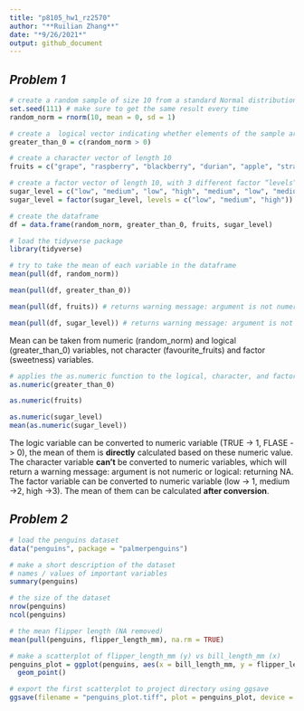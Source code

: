 ```yaml
---
title: "p8105_hw1_rz2570"
author: "**Ruilian Zhang**"
date: "*9/26/2021*"
output: github_document
---
```


## *Problem 1*


```r
# create a random sample of size 10 from a standard Normal distribution
set.seed(111) # make sure to get the same result every time
random_norm = rnorm(10, mean = 0, sd = 1)

# create a  logical vector indicating whether elements of the sample are greater than 0
greater_than_0 = c(random_norm > 0)

# create a character vector of length 10
fruits = c("grape", "raspberry", "blackberry", "durian", "apple", "strawberry", "mango", "blueberry", "banana", "avocado")

# create a factor vector of length 10, with 3 different factor “levels”
sugar_level = c("low", "medium", "low", "high", "medium", "low", "medium", "high", "high", "low")
sugar_level = factor(sugar_level, levels = c("low", "medium", "high"))

# create the dataframe
df = data.frame(random_norm, greater_than_0, fruits, sugar_level)
```


```r
# load the tidyverse package
library(tidyverse)

# try to take the mean of each variable in the dataframe
mean(pull(df, random_norm))

mean(pull(df, greater_than_0))

mean(pull(df, fruits)) # returns warning message: argument is not numeric or logical: returning NA

mean(pull(df, sugar_level)) # returns warning message: argument is not numeric or logical: returning NA
```

Mean can be taken from numeric (random_norm) and logical (greater_than_0) variables, not character (favourite_fruits) and factor (sweetness) variables.


```r
# applies the as.numeric function to the logical, character, and factor variables
as.numeric(greater_than_0)

as.numeric(fruits)

as.numeric(sugar_level)
mean(as.numeric(sugar_level))
```

The logic variable can be converted to numeric variable (TRUE -> 1, FLASE -> 0), the mean of them is **directly** calculated based on these numeric value.  
The character variable **can't** be converted to numeric variables, which will return a warning message: argument is not numeric or logical: returning NA.  
The factor variable can be converted to numeric variable (low -> 1, medium ->2, high ->3). The mean of them can be calculated **after conversion**.  




## *Problem 2*


```r
# load the penguins dataset
data("penguins", package = "palmerpenguins")

# make a short description of the dataset
# names / values of important variables
summary(penguins)

# the size of the dataset
nrow(penguins)
ncol(penguins)

# the mean flipper length (NA removed)
mean(pull(penguins, flipper_length_mm), na.rm = TRUE)
```


```r
# make a scatterplot of flipper_length_mm (y) vs bill_length_mm (x)
penguins_plot = ggplot(penguins, aes(x = bill_length_mm, y = flipper_length_mm, color = species)) +
  geom_point()
```


```r
# export the first scatterplot to project directory using ggsave
ggsave(filename = "penguins_plot.tiff", plot = penguins_plot, device = "tiff")
```


